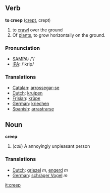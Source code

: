 == Verb ==

'''to creep''' ([[crept]], crept)

# to [[crawl]] over the ground
#Of [[plant]]s, to grow horizontally on the ground.

=== Pronunciation ===
*[[w:SAMPA|SAMPA]]: /'/
*[[w:IPA|IPA]]: /'krip/

=== Translations ===
*[[Catalan]]: [[arrossegar-se]]
*[[Dutch]]: [[kruipen]]
*[[Frisian]]: [[krûpe]]
*[[German]]: [[kriechen]]
*[[Spanish]]: [[arrastrarse]]

== Noun ==

'''creep'''

#(''coll'') A annoyingly unpleasant person

=== Translations ===
*[[Dutch]]: [[griezel]] ''m'', [[engerd]] ''m''
*[[German]]: [[schräger Vogel]] ''m''

[[it:creep]]